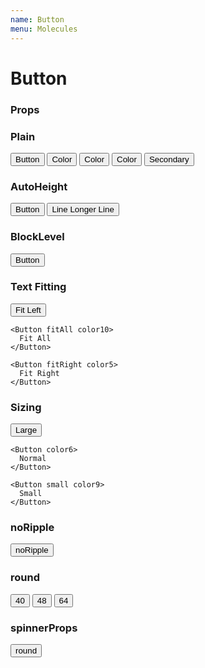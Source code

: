 ```yaml
---
name: Button
menu: Molecules
---
```



# Button

### Props 
<Props of={SimpleButton} />

### Plain
<Playground>
  <Atom css={{ display: 'flex', alignItems: 'center', justifyContent: 'space-around' }}>
    <Button primary rize={1}>
      Button
    </Button>
    <Button rize={22}>
      Color
    </Button>
    <Button outline color="secondary">
      Color
    </Button>
    <Button busy outline color="secondary">
      Color
    </Button>
    <Button secondary color="paper">
      Secondary
    </Button>
  </Atom>
</Playground>


### AutoHeight
<Playground>
  <Atom css={{ display: 'flex', alignItems: 'center', justifyContent: 'space-around' }}>
    <Button autoHeight color8>
      Button
    </Button>
    <Button autoHeight color9 vertical>
      <Atom>Line</Atom>
      <Atom>Longer Line</Atom>
    </Button>
  </Atom>
</Playground>

### BlockLevel
<Playground>
  <Button blockLevel primary>
    Button
  </Button>
</Playground>


### Text Fitting
<Playground>
  <Atom css={{ display: 'flex', alignItems: 'center', justifyContent: 'space-around' }}>
    <Button fitLeft color1>
      Fit Left
    </Button>
    
    <Button fitAll color10>
      Fit All
    </Button>

    <Button fitRight color5>
      Fit Right
    </Button>
  </Atom>
</Playground>

### Sizing
<Playground>
  <Atom css={{ display: 'flex', alignItems: 'center', justifyContent: 'space-around' }}>
    <Button large color3>
      Large
    </Button>
    
    <Button color6>
      Normal
    </Button>

    <Button small color9>
      Small
    </Button>
  </Atom>
</Playground>

### noRipple
<Playground>
  <Button noRipple color12>
    noRipple
  </Button>
</Playground>


### round
<Playground>
  <Atom css={{ display: 'flex', alignItems: 'center', justifyContent: 'space-around' }}>
    <Button primary round size={40}>
      40
    </Button>
    <Button primary round busy size={48}>
      48
    </Button>
    <Button primary round size={64}>
      64
    </Button>
  </Atom>
</Playground>


### spinnerProps
<Playground>
  <Button busy large color15 spinnerProps={{ borderWidth:"20px", size: '40px' }}>
    round
  </Button>
</Playground>